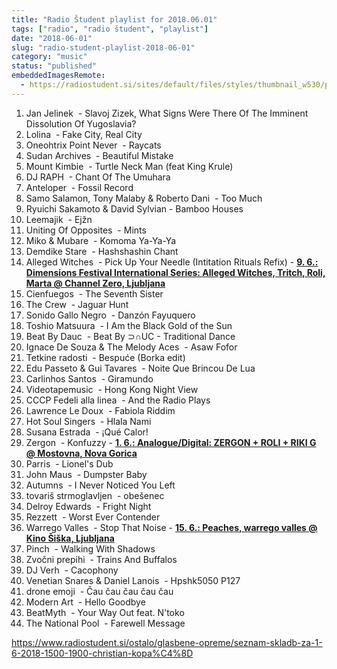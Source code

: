 ```yaml
---
title: "Radio Študent playlist for 2018.06.01"
tags: ["radio", "radio študent", "playlist"]
date: "2018-06-01"
slug: "radio-student-playlist-2018-06-01"
category: "music"
status: "published"
embeddedImagesRemote:
  - https://radiostudent.si/sites/default/files/styles/thumbnail_w530/public/slike/2018-06-01-seznam-skladb-za-1-6-2018-1500-1900-christian-kopa%C4%8D-87653.JPG
---
```



1. Jan Jelinek  - Slavoj Zizek, What Signs Were There Of The Imminent Dissolution Of Yugoslavia?
2. Lolina  - Fake City, Real City
3. Oneohtrix Point Never  - Raycats
4. Sudan Archives  - Beautiful Mistake
5. Mount Kimbie  - Turtle Neck Man (feat King Krule)
6. DJ RAPH  - Chant Of The Umuhara
7. Anteloper  - Fossil Record
8. Samo Salamon, Tony Malaby & Roberto Dani  - Too Much
9. Ryuichi Sakamoto & David Sylvian - Bamboo Houses
10. Leemajik  - Ejžn
11. Uniting Of Opposites  - Mints
12. Miko & Mubare  - Komoma Ya-Ya-Ya
13. Demdike Stare  - Hashshashin Chant
14. Alleged Witches  - Pick Up Your Needle (Intitation Rituals Refix) - [**9. 6.: Dimensions Festival International Series: Alleged Witches, Tritch, Roli, Marta @ Channel Zero, Ljubljana**](https://www.facebook.com/events/1476756665804235/)
15. Cienfuegos  - The Seventh Sister
16. The Crew  - Jaguar Hunt
17. Sonido Gallo Negro  - Danzón Fayuquero
18. Toshio Matsuura  - I Am the Black Gold of the Sun
19. Beat By Dauc  - Beat By ⊃∩UC - Traditional Dance
20. Ignace De Souza & The Melody Aces  - Asaw Fofor
21. Tetkine radosti  - Bespuće (Borka edit)
22. Edu Passeto & Gui Tavares  - Noite Que Brincou De Lua
23. Carlinhos Santos  - Giramundo
24. Videotapemusic  - Hong Kong Night View
25. CCCP Fedeli alla linea  - And the Radio Plays
26. Lawrence Le Doux  - Fabiola Riddim
27. Hot Soul Singers  - Hlala Nami
28. Susana Estrada  - ¡Qué Calor!
29. Zergon  - Konfuzzy - **[1. 6.: Analogue/Digital: ZERGON + ROLI + RIKI G @ Mostovna, Nova Gorica](http://www.mostovna.com/dogodki/analogue-digital-zergon-roli-riki-g)**
30. Parris  - Lionel's Dub
31. John Maus  - Dumpster Baby
32. Autumns  - I Never Noticed You Left
33. tovariš strmoglavljen  - obešenec
34. Delroy Edwards  - Fright Night
35. Rezzett  - Worst Ever Contender
36. Warrego Valles  - Stop That Noise - [**15. 6.: Peaches, warrego valles @ Kino Šiška, Ljubljana**](http://www.kinosiska.si/dogodek/peaches-live/)
37. Pinch  - Walking With Shadows
38. Zvočni prepihi  - Trains And Buffalos
39. DJ Verh  - Cacophony
40. Venetian Snares & Daniel Lanois  - Hpshk5050 P127
41. drone emoji  - Čau čau čau čau čau
42. Modern Art  - Hello Goodbye
43. BeatMyth  - Your Way Out feat. N'toko
44. The National Pool  - Farewell Message

https://www.radiostudent.si/ostalo/glasbene-opreme/seznam-skladb-za-1-6-2018-1500-1900-christian-kopa%C4%8D

<div
  style={{
    gridArea: "1/1",
    position: "relative",
    placeItems: "center",
    display: "grid",
  }}
>
  <GatsbyImage
    style={{ marginTop: "2em" }}
    imgStyle={{ border: "3px dotted tomato" }}
    alt=""
    image={getImage(props.remoteImages[0])}
  />
</div>
